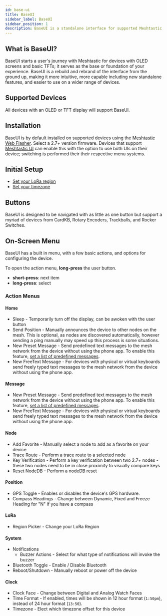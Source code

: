 ```yaml
---
id: base-ui
title: BaseUI
sidebar_label: BaseUI
sidebar_position: 1
description: BaseUI is a standalone interface for supported Meshtastic devices, enabling direct interaction without requiring a phone for common functions. It runs alongside the firmware, providing messaging and configuration options.
---
```


## What is BaseUI?

BaseUI starts a user's journey with Meshtastic for devices with OLED screens and basic TFTs; it serves as the base or foundation of your experience. BaseUI is a rebuild and rebrand of the interface from the ground up, making it more intuitive, more capable including new standalone features, and easier to use on a wider range of devices.

## Supported Devices

All devices with an OLED or TFT display will support BaseUI.

## Installation

BaseUI is by default installed on supported devices using the [Meshtastic Web Flasher](https://flasher.meshtastic.org). Select a 2.7+ version firmware. Devices that support [Meshtastic UI](../meshtasticui/) can enable this with the option to use both UIs on their device; switching is performed their their respective menu systems.

## Initial Setup

- [Set your LoRa region](/docs/configuration/region-by-country/)
- [Set your timezone](/docs/configuration/radio/device#tzdef-timezone-definition)

## Buttons

BaseUI is designed to be navigated with as little as one button but support a myriad of devices from CardKB, Rotary Encoders, Trackballs, and Rocker Switches.

## On-Screen Menu

BaseUI has a built in menu, with a few basic actions, and options for configuring the device.

To open the action menu, **long-press** the user button.

- **short-press**: next item
- **long-press**: select

### Action Menus

#### Home
- Sleep - Temporarily turn off the display, can be awoken with the user button
- Send Position - Manually announces the device to other nodes on the mesh. This is optional, as nodes are discovered automatically, however sending a ping manually may speed up this process is some situations.
- New Preset Message - Send predefined text messages to the mesh network from the device without using the phone app. To enable this feature, [set a list of predefined messages](/docs/configuration/module/canned-message/#messages).
- New FreeText Message - For devices with physical or virtual keyboards send freely typed text messages to the mesh network from the device without using the phone app.

#### Message
- New Preset Message - Send predefined text messages to the mesh network from the device without using the phone app. To enable this feature, [set a list of predefined messages](/docs/configuration/module/canned-message/#messages).
- New FreeText Message - For devices with physical or virtual keyboards send freely typed text messages to the mesh network from the device without using the phone app.

#### Node
- Add Favorite - Manually select a node to add as a favorite on your device
- Trace Route - Perform a trace route to a selected node
- Key Verification - Perform a key verification between two 2.7+ nodes - these two nodes need to be in close proximity to visually compare keys
- Reset NodeDB - Perform a nodeDB reset

#### Position
- GPS Toggle - Enables or disables the device's GPS hardware.
- Compass Headings - Change between Dynamic, Fixed and Freeze Heading for "N" if you have a compass

#### LoRa
- Region Picker - Change your LoRa Region

#### System
- Notifications
	- Buzzer Actions - Select for what type of notifications will invoke the buzzer
- Bluetooth Toggle - Enable / Disable Bluetooth
- Reboot/Shutdown - Manually reboot or power off the device

#### Clock
- Clock Face - Change between Digital and Analog Watch Faces
- Time Format - If enabled, times will be shown in 12 hour format (`1:50pm`), instead of 24 hour format (`13:50`).
- Timezone - Elect which timezone offset for this device